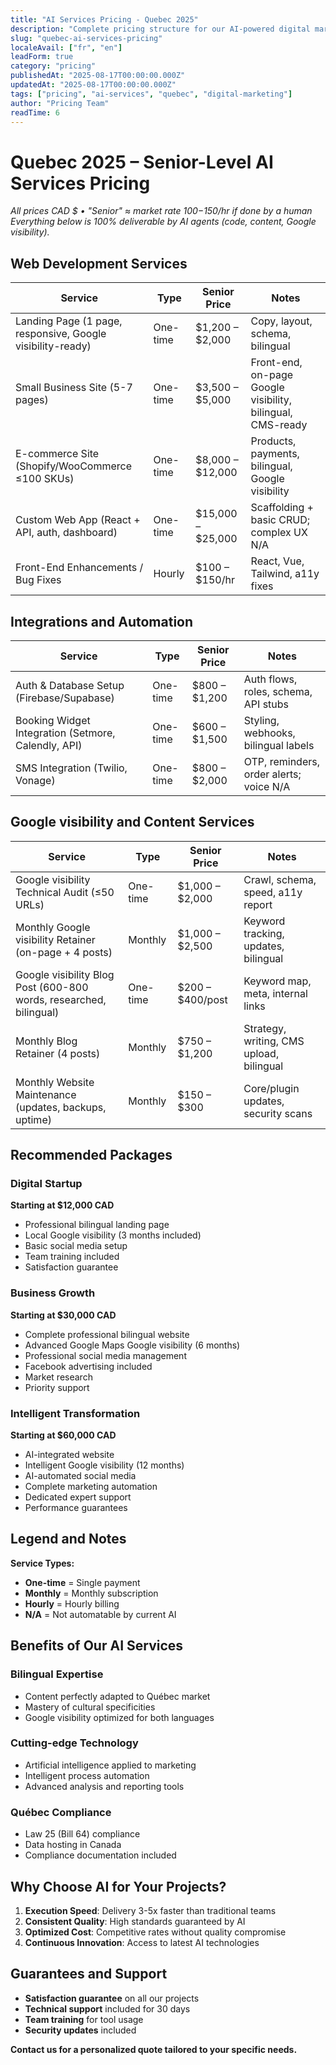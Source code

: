 ---
title: "AI Services Pricing - Quebec 2025"
description: "Complete pricing structure for our AI-powered digital marketing services, tailored for the Quebec market with bilingual expertise."
slug: "quebec-ai-services-pricing"
localeAvail: ["fr", "en"]
leadForm: true
category: "pricing"
publishedAt: "2025-08-17T00:00:00.000Z"
updatedAt: "2025-08-17T00:00:00.000Z"
tags: ["pricing", "ai-services", "quebec", "digital-marketing"]
author: "Pricing Team"
readTime: 6
---

# Quebec 2025 – Senior-Level AI Services Pricing

*All prices CAD $ • "Senior" ≈ market rate $100-$150/hr if done by a human*  
*Everything below is 100% deliverable by AI agents (code, content, Google visibility).*

## Web Development Services

| Service | Type | Senior Price | Notes |
|---|---|---|---|
| Landing Page (1 page, responsive, Google visibility-ready) | One-time | $1,200 – $2,000 | Copy, layout, schema, bilingual |
| Small Business Site (5-7 pages) | One-time | $3,500 – $5,000 | Front-end, on-page Google visibility, bilingual, CMS-ready |
| E-commerce Site (Shopify/WooCommerce ≤100 SKUs) | One-time | $8,000 – $12,000 | Products, payments, bilingual, Google visibility |
| Custom Web App (React + API, auth, dashboard) | One-time | $15,000 – $25,000 | Scaffolding + basic CRUD; complex UX N/A |
| Front-End Enhancements / Bug Fixes | Hourly | $100 – $150/hr | React, Vue, Tailwind, a11y fixes |

## Integrations and Automation

| Service | Type | Senior Price | Notes |
|---|---|---|---|
| Auth & Database Setup (Firebase/Supabase) | One-time | $800 – $1,200 | Auth flows, roles, schema, API stubs |
| Booking Widget Integration (Setmore, Calendly, API) | One-time | $600 – $1,500 | Styling, webhooks, bilingual labels |
| SMS Integration (Twilio, Vonage) | One-time | $800 – $2,000 | OTP, reminders, order alerts; voice N/A |

## Google visibility and Content Services

| Service | Type | Senior Price | Notes |
|---|---|---|---|
| Google visibility Technical Audit (≤50 URLs) | One-time | $1,000 – $2,000 | Crawl, schema, speed, a11y report |
| Monthly Google visibility Retainer (on-page + 4 posts) | Monthly | $1,000 – $2,500 | Keyword tracking, updates, bilingual |
| Google visibility Blog Post (600-800 words, researched, bilingual) | One-time | $200 – $400/post | Keyword map, meta, internal links |
| Monthly Blog Retainer (4 posts) | Monthly | $750 – $1,200 | Strategy, writing, CMS upload, bilingual |
| Monthly Website Maintenance (updates, backups, uptime) | Monthly | $150 – $300 | Core/plugin updates, security scans |

## Recommended Packages

### Digital Startup
**Starting at $12,000 CAD**
- Professional bilingual landing page
- Local Google visibility (3 months included)
- Basic social media setup
- Team training included
- Satisfaction guarantee

### Business Growth
**Starting at $30,000 CAD**
- Complete professional bilingual website
- Advanced Google Maps Google visibility (6 months)
- Professional social media management
- Facebook advertising included
- Market research
- Priority support

### Intelligent Transformation
**Starting at $60,000 CAD**
- AI-integrated website
- Intelligent Google visibility (12 months)
- AI-automated social media
- Complete marketing automation
- Dedicated expert support
- Performance guarantees

## Legend and Notes

**Service Types:**
- **One-time** = Single payment
- **Monthly** = Monthly subscription
- **Hourly** = Hourly billing
- **N/A** = Not automatable by current AI

## Benefits of Our AI Services

### Bilingual Expertise
- Content perfectly adapted to Québec market
- Mastery of cultural specificities
- Google visibility optimized for both languages

### Cutting-edge Technology
- Artificial intelligence applied to marketing
- Intelligent process automation
- Advanced analysis and reporting tools

### Québec Compliance
- Law 25 (Bill 64) compliance
- Data hosting in Canada
- Compliance documentation included

## Why Choose AI for Your Projects?

1. **Execution Speed**: Delivery 3-5x faster than traditional teams
2. **Consistent Quality**: High standards guaranteed by AI
3. **Optimized Cost**: Competitive rates without quality compromise
4. **Continuous Innovation**: Access to latest AI technologies

## Guarantees and Support

- **Satisfaction guarantee** on all our projects
- **Technical support** included for 30 days
- **Team training** for tool usage
- **Security updates** included

**Contact us for a personalized quote tailored to your specific needs.**

